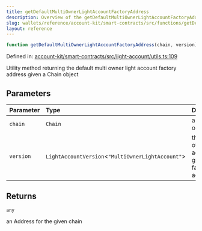 ```yaml
---
title: getDefaultMultiOwnerLightAccountFactoryAddress
description: Overview of the getDefaultMultiOwnerLightAccountFactoryAddress function
slug: wallets/reference/account-kit/smart-contracts/src/functions/getDefaultMultiOwnerLightAccountFactoryAddress
layout: reference
---
```


```ts
function getDefaultMultiOwnerLightAccountFactoryAddress(chain, version): any;
```

Defined in: [account-kit/smart-contracts/src/light-account/utils.ts:109](https://github.com/alchemyplatform/aa-sdk/blob/923a52171f7246172caf350853843e6680197da9/account-kit/smart-contracts/src/light-account/utils.ts#L109)

Utility method returning the default multi owner light account factory address given a Chain object

## Parameters

| Parameter | Type                                               | Description                                                     |
| :-------- | :------------------------------------------------- | :-------------------------------------------------------------- |
| `chain`   | `Chain`                                            | a Chain object                                                  |
| `version` | `LightAccountVersion`\<`"MultiOwnerLightAccount"`> | the version of the light account to get the factory address for |

## Returns

`any`

an Address for the given chain
